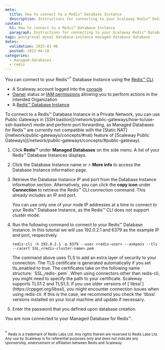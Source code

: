 ```yaml
---
meta:
  title: How to connect to a Redis™ Database Instance
  description: Instructions for connecting to your Scaleway Redis™ Database Instance.
content:
  h1: How to connect to a Redis™ Database Instance
  paragraph: Instructions for connecting to your Scaleway Redis™ Database Instance.
tags: postgresql mysql database-instance managed-database database
dates:
  validation: 2025-01-06
  posted: 2023-04-18
categories:
  - managed-databases
  - redis
---
```


You can connect to your Redis™<sup>*</sup> Database Instance using the [Redis™ CLI](https://redis.io/docs/ui/cli/).

<Macro id="requirements" />

- A Scaleway account logged into the [console](https://console.scaleway.com)
- [Owner](/identity-and-access-management/iam/concepts/#owner) status or [IAM permissions](/identity-and-access-management/iam/concepts/#permission) allowing you to perform actions in the intended Organization
- A [Redis™ Database Instance](/managed-databases/redis/how-to/create-a-database-for-redis/)

<Message type="important">
To connect to a Redis™ Database Instance in a Private Network, you can use Public Gateways in [SSH bastion](/network/public-gateways/how-to/use-ssh-bastion/) mode and perform port forwarding, as Managed Databases for Redis™ are currently not compatible with the [Static NAT](/network/public-gateways/concepts/#nat) feature of [Scaleway Public Gateways](/network/public-gateways/concepts/#public-gateway).
</Message>

1. Click **Redis™** under **Managed Databases** on the side menu. A list of your Redis™ Database Instances displays.
2. Click the Database Instance name or <Icon name="more" /> > **More info** to access the Database Instance information page.
3. Retrieve the Database Instance IP and port from the Database Instance information section.
    <Message type="note">
    Alternatively, you can click the **copy icon** under **Connection** to retrieve the Redis™ CLI connection command. This already includes an IP and port.
    </Message>

    <Message type="important">
    You can use only one of your node IP addresses at a time to connect to your Redis™ Database Instance, as the Redis™ CLI does not support cluster mode.
    </Message>
4. Run the following command to connect to your Redis™ Database Instance.
    <Message type="note">
    In this tutorial we will use 192.0.2.1 and 6379 as the example IP and port, respectively.
    </Message>

    ```
    redis-cli -h 192.0.2.1 -p 6379 --user <redis-user> --askpass --tls --cacert SSL_<redis-cluster-name>.pem
    ```

    <Message type="note">
    The command above uses TLS to add an extra layer of security to your connection. The TLS certificate is generated automatically if you set tls_enabled to true. The certificates take on the following name structure: `SSL_redis-<name-of-your-redis-database-instance>.pem`. When using connectors other than redis-cli, you might need to specify the path to your certificate.
    </Message>

    <Message type="important">
    Scaleway supports TLS1.2 and TLS1.3. If you use older versions of [`libssl`](https://cppget.org/libssl), you might encounter connection issues when using redis-cli. If this is the case, we recommend you check the `libssl` versions installed on your local machine and update if necessary.
    </Message>
5. Enter the password that you defined upon database creation.

You are now connected to your Managed Database for Redis™.

<br/>
<sup>*</sup> <small>Redis is a trademark of Redis Labs Ltd. Any rights therein are reserved to Redis Labs Ltd. Any use by Scaleway is for referential purposes only and does not indicate any sponsorship, endorsement or affiliation between Redis and Scaleway. </small>